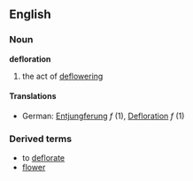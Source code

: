 ==English==
===Noun===
'''defloration'''
# the act of [[deflower]]ing
====Translations====
*German: [[Entjungferung]] ''f'' (1), [[Defloration]] ''f'' (1)
===Derived terms===
*to [[deflorate]]
*[[flower]]